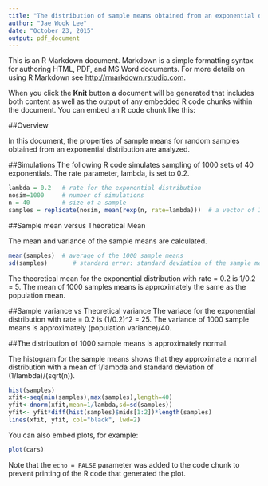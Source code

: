 ```yaml
---
title: "The distribution of sample means obtained from an exponential distribution"
author: "Jae Wook Lee"
date: "October 23, 2015"
output: pdf_document
---
```


This is an R Markdown document. Markdown is a simple formatting syntax for authoring HTML, PDF, and MS Word documents. For more details on using R Markdown see <http://rmarkdown.rstudio.com>.

When you click the **Knit** button a document will be generated that includes both content as well as the output of any embedded R code chunks within the document. You can embed an R code chunk like this:

##Overview

In this document, the properties of sample means for random samples obtained from an exponential distribution are analyzed.

##Simulations
The following R code simulates sampling of 1000 sets of 40 exponentials. The rate parameter, lambda, is set to 0.2.  

```r
lambda = 0.2   # rate for the exponential distribution
nosim=1000     # number of simulations
n = 40         # size of a sample
samples = replicate(nosim, mean(rexp(n, rate=lambda)))  # a vector of 1000 sample means
```

##Sample mean versus Theoretical Mean

The mean and variance of the sample means are calculated. 

```r
mean(samples)  # average of the 1000 sample means
sd(samples)       # standard error: standard deviation of the sample means
```
The theoretical mean for the exponential distribution with rate = 0.2 is 1/0.2 = 5. The mean of 1000 samples means is approximately the same as the population mean. 

##Sample variance vs Theoretical variance
The variace for the exponential distribution with rate = 0.2 is (1/0.2)^2 = 25. The variance of 1000 sample means is approximately (population variance)/40. 

##The distribution of 1000 sample means is approximately normal.

The histogram for the sample means shows that they approximate a normal distribution with a mean of 1/lambda and standard deviation of (1/lambda)/(sqrt(n)).

```r
hist(samples)
xfit<-seq(min(samples),max(samples),length=40) 
yfit<-dnorm(xfit,mean=1/lambda,sd=sd(samples)) 
yfit<- yfit*diff(hist(samples)$mids[1:2])*length(samples) 
lines(xfit, yfit, col="black", lwd=2)
```




You can also embed plots, for example:

```r
plot(cars)
```

Note that the `echo = FALSE` parameter was added to the code chunk to prevent printing of the R code that generated the plot.
